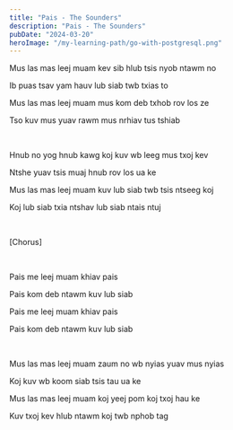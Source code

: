 ```yaml
---
title: "Pais - The Sounders"
description: "Pais - The Sounders"
pubDate: "2024-03-20"
heroImage: "/my-learning-path/go-with-postgresql.png"
---
```


Mus las mas leej muam kev sib hlub tsis nyob ntawm no

Ib puas tsav yam hauv lub siab twb txias to

Mus las mas leej muam mus kom deb txhob rov los ze

Tso kuv mus yuav rawm mus nrhiav tus tshiab

<br />

Hnub no yog hnub kawg koj kuv wb leeg mus txoj kev

Ntshe yuav tsis muaj hnub rov los ua ke

Mus las mas leej muam kuv lub siab twb tsis ntseeg koj

Koj lub siab txia ntshav lub siab ntais ntuj

<br />

[Chorus]

<br />

Pais me leej muam khiav pais

Pais kom deb ntawm kuv lub siab

Pais me leej muam khiav pais

Pais kom deb ntawm kuv lub siab

<br />

Mus las mas leej muam zaum no wb nyias yuav mus nyias

Koj kuv wb koom siab tsis tau ua ke

Mus las mas leej muam koj yeej pom koj txoj hau ke

Kuv txoj kev hlub ntawm koj twb nphob tag
